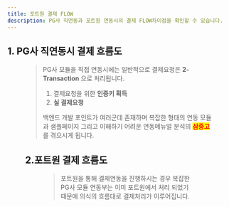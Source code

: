 ```yaml
---
title: 포트원 결제 FLOW
description: PG사 직연동과 포트원 연동시의 결제 FLOW차이점을 확인할 수 있습니다.
---
```





## 1. PG사 직연동시 결제 흐름도

<Figure src="/gitbook-assets/ko/image (241).png" caption="PG사 직연동 결제 FLOW" />

> PG사 모듈을 직접 연동시에는 일반적으로 결제요청은 **2-Transaction** 으로 처리됩니다.
>
> 1. 결제요청을 위한 **인증키 획득**
> 2. **실 결제요청**
>
> 백엔드 개발 포인트가 여러군데 존재하며 복잡한 형태의 연동 모듈과 샘플페이지 그리고 이해하기 어려운 연동메뉴얼 분석의 <mark style="color:red;">**삼중고**</mark>를 겪으시게 됩니다.

## 2.포트원 결제 흐름도

<Figure src="/gitbook-assets/ko/image (211).png" caption="포원 결제 FLOW" />

> 포트원을 통해 결제연동을 진행하시는 경우 복잡한 PG사 모듈 연동부는 이미 포트원에서 처리 되었기 때문에 의식의 흐름대로 결제처리가 이루어집니다.
